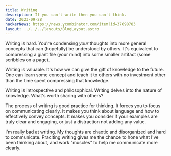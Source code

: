```yaml
---
title: Writing
description: If you can't write then you can't think.
date: 2023-09-28
hackerNews: https://news.ycombinator.com/item?id=37698783
layout: ../../../layouts/BlogLayout.astro
---
```


Writing is hard. You're condensing _your_ thoughts into more general concepts that can (hopefully) be understood by others. It's equivalent to compressing a giant file (your mind) into some smaller artifact (some scribbles on a page).

Writing is valuable. It's how we can give the gift of knowledge to the future. One can learn some concept and teach it to others with no investment other than the time spent compressing that knowledge.

Writing is introspective and philosophical. Writing delves into the nature of knowledge. What's worth sharing with others?

The process of writing is good practice for thinking. It forces you to focus on communicating clearly. It makes you think about language and how to effectively convey concepts. It makes you consider if your examples are truly clear and engaging, or just a distraction not adding any value.

I'm really bad at writing. My thoughts are chaotic and disorganized and hard to communicate. Praciting writing gives me the chance to hone what I've been thinking about, and work "muscles" to help me communicate more clearly.
